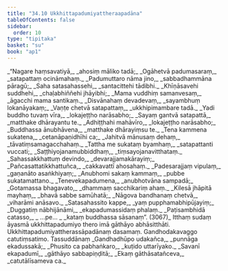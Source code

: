 ```yaml
---
title: "34.10 Ukkhittapadumiyattheraapadāna"
tableOfContents: false
sidebar:
  order: 10
type: "tipitaka"
basket: "su"
book: "ap1"
---
```



<DynamicBreadcrumb />

<Division number="129" book="ap1" bookNo="20" page="316">

<Paragraph number="3861" type="verses" book="ap1">
_“Nagare haṃsavatiyā,_  
_ahosiṃ māliko tadā;_  
_Ogāhetvā padumasaraṃ,_  
_satapattaṃ ocināmahaṃ._  

</Paragraph>

</Division>
<Division number="130" book="ap1" bookNo="20" page="316">

<Paragraph number="3862" type="verses" book="ap1">
_Padumuttaro nāma jino,_  
_sabbadhammāna pāragū;_  
_Saha satasahassehi,_  
_santacittehi tādibhi._  

</Paragraph>

</Division>
<Division number="131" book="ap1" bookNo="20" page="316">

<Paragraph number="3863" type="verses" book="ap1">
_Khīṇāsavehi suddhehi,_  
_chaḷabhiññehi jhāyibhi;_  
_Mama vuddhiṃ samanvesaṃ,_  
_āgacchi mama santikaṃ._  

</Paragraph>

</Division>
<Division number="132" book="ap1" bookNo="20" page="316">

<Paragraph number="3864" type="verses" book="ap1">
_Disvānahaṃ devadevaṃ,_  
_sayambhuṃ lokanāyakaṃ;_  
_Vaṇṭe chetvā satapattaṃ,_  
_ukkhipimambare tadā._  

</Paragraph>

</Division>
<Division number="133" book="ap1" bookNo="20" page="316">

<Paragraph number="3865" type="verses" book="ap1">
_Yadi buddho tuvaṃ vīra,_  
_lokajeṭṭho narāsabho;_  
_Sayaṃ gantvā satapattā,_  
_matthake dhārayantu te._  

</Paragraph>

</Division>
<Division number="134" book="ap1" bookNo="20" page="316">

<Paragraph number="3866" type="verses" book="ap1">
_Adhiṭṭhahi mahāvīro,_  
_lokajeṭṭho narāsabho;_  
_Buddhassa ānubhāvena,_  
_matthake dhārayiṃsu te._  

</Paragraph>

</Division>
<Division number="135" book="ap1" bookNo="20" page="316">

<Paragraph number="3867" type="verses" book="ap1">
_Tena kammena sukatena,_  
_cetanāpaṇidhīhi ca;_  
_Jahitvā mānusaṃ dehaṃ,_  
_tāvatiṃsamagacchahaṃ._  

</Paragraph>

</Division>
<Division number="136" book="ap1" bookNo="20" page="317">

<Paragraph number="3868" type="verses" book="ap1">
_Tattha me sukataṃ byamhaṃ,_  
_satapattanti vuccati;_  
_Saṭṭhiyojanamubbiddhaṃ,_  
_tiṃsayojanavitthataṃ._  

</Paragraph>

</Division>
<Division number="137" book="ap1" bookNo="20" page="317">

<Paragraph number="3869" type="verses" book="ap1">
_Sahassakkhattuṃ devindo,_  
_devarajjamakārayiṃ;_  
_Pañcasattatikkhattuñca,_  
_cakkavattī ahosahaṃ._  

</Paragraph>

</Division>
<Division number="138" book="ap1" bookNo="20" page="317">

<Paragraph number="3870" type="verses" book="ap1">
_Padesarajjaṃ vipulaṃ,_  
_gaṇanāto asaṅkhiyaṃ;_  
_Anubhomi sakaṃ kammaṃ,_  
_pubbe sukatamattano._  

</Paragraph>

</Division>
<Division number="139" book="ap1" bookNo="20" page="317">

<Paragraph number="3871" type="verses" book="ap1">
_Tenevekapadumena,_  
_anubhotvāna sampadā;_  
_Gotamassa bhagavato,_  
_dhammaṃ sacchikariṃ ahaṃ._  

</Paragraph>

</Division>
<Division number="140" book="ap1" bookNo="20" page="317">

<Paragraph number="3872" type="verses" book="ap1">
_Kilesā jhāpitā mayhaṃ,_  
_bhavā sabbe samūhatā;_  
_Nāgova bandhanaṃ chetvā,_  
_viharāmi anāsavo._  

</Paragraph>

</Division>
<Division number="141" book="ap1" bookNo="20" page="317">

<Paragraph number="3873" type="verses" book="ap1">
_Satasahassito kappe,_  
_yaṃ pupphamabhipūjayiṃ;_  
_Duggatiṃ nābhijānāmi,_  
_ekapadumassidaṃ phalaṃ._  

</Paragraph>

</Division>
<Division number="142" book="ap1" bookNo="20" page="317">

<Paragraph number="3874" type="verses" book="ap1">
_Paṭisambhidā catasso,_  
_ …pe… _  
_kataṃ buddhassa sāsanaṃ”. (3067)_  

</Paragraph>

<Paragraph number="3875" book="ap1">
Itthaṃ sudaṃ āyasmā ukkhittapadumiyo thero imā gāthāyo abhāsitthāti.

</Paragraph>
</Division>

<Paragraph number="3876" type="center" book="ap1">
Ukkhittapadumiyattherassāpadānaṃ dasamaṃ.



</Paragraph>

<Paragraph number="3877" type="center" book="ap1">
Gandhodakavaggo catutiṃsatimo.



</Paragraph>

<Paragraph number="3878" type="center" book="ap1">
Tassuddānaṃ


</Paragraph>

<Paragraph number="3879" type="verses" book="ap1">
_Gandhadhūpo udakañca,_  
_punnāga ekadussakā;_  
_Phusito ca pabhaṅkaro,_  
_kuṭido uttarīyako._  

</Paragraph>

<Paragraph number="3880" type="verses" book="ap1">
_Savanī ekapadumī,_  
_gāthāyo sabbapiṇḍitā;_  
_Ekaṃ gāthāsatañceva,_  
_catutālīsameva ca._
</Paragraph>